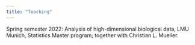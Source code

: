 ```yaml
---
title: "Teaching"
---
```


Spring semester 2022: Analysis of high-dimensional biological data, LMU Munich, Statistics Master program; together with Christian L. Mueller.

\

